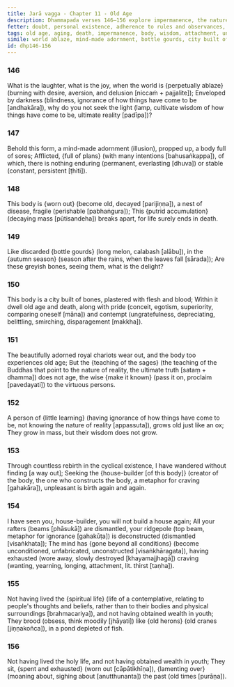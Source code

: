 ```yaml
---
title: Jarā vagga - Chapter 11 - Old Age
description: Dhammapada verses 146–156 explore impermanence, the nature of the body, and the inevitability of aging and death. Through metaphors of a world ablaze, a decaying body, the house-builder and a city of bones, they point to life's transience and the futility of clinging to sensual pleasures. The verses highlight the cultivation of wisdom, detachment, and the pursuit of an unconditioned state beyond constructs, contrasting fleeting youth and inevitable old age with the timeless teachings that lead to liberation.
fetter: doubt, personal existence, adherence to rules and observances, conceit, ill-will, sensual desire, ignorance
tags: old age, aging, death, impermanence, body, wisdom, attachment, unconditioned, liberation, Dhamma, sages, dhp
simile: world ablaze, mind-made adornment, bottle gourds, city built of bones, royal chariots, house-builder, old herons
id: dhp146-156
---
```


### 146

What is the laughter, what is the joy,
when the world is \{perpetually ablaze} (burning with desire, aversion, and delusion [niccaṁ + pajjalite]);
Enveloped by darkness (blindness, ignorance of how things have come to be [andhakāra]),
why do you not seek the light (lamp, cultivate wisdom of how things have come to be, ultimate reality [padīpa])?

### 147

Behold this form, a mind-made adornment (illusion),
propped up, a body full of sores;
Afflicted, \{full of plans} (with many intentions [bahusaṅkappa]),
of which, there is nothing enduring (permanent, everlasting [dhuva]) or stable (constant, persistent [ṭhiti]).

### 148

This body is \{worn out} (become old, decayed [parijiṇṇa]),
a nest of disease, fragile (perishable [pabhaṅgura]);
This \{putrid accumulation} (decaying mass [pūtisandeha]) breaks apart,
for life surely ends in death.

### 149

Like discarded \{bottle gourds} (long melon, calabash [alābu]),
in the \{autumn season} (season after the rains, when the leaves fall [sārada]);
Are these greyish bones,
seeing them, what is the delight?

### 150

This body is a city built of bones,
plastered with flesh and blood;
Within it dwell old age and death,
along with pride (conceit, egotism, superiority, comparing oneself [māna]) and contempt (ungratefulness, depreciating, belittling, smirching, disparagement [makkha]).

### 151

The beautifully adorned royal chariots wear out,
and the body too experiences old age;
But the \{teaching of the sages} (the teaching of the Buddhas that point to the nature of reality, the ultimate truth [sataṃ + dhamma]) does not age,
the wise \{make it known} (pass it on, proclaim [pavedayati]) to the virtuous persons.

### 152

A person of \{little learning} (having ignorance of how things have come to be, not knowing the nature of reality [appassuta]),
grows old just like an ox;
They grow in mass,
but their wisdom does not grow.

### 153

Through countless rebirth in the cyclical existence,
I have wandered without finding [a way out];
Seeking the \{house-builder [of this body]} (creator of the body, the one who constructs the body, a metaphor for craving [gahakāra]),
unpleasant is birth again and again.

### 154

I have seen you, house-builder,
you will not build a house again;
All your rafters (beams [phāsukā]) are dismantled,
your ridgepole (top beam, metaphor for ignorance [gahakūṭa]) is deconstructed (dismantled [visaṅkhata]);
The mind has \{gone beyond all conditions} (become unconditioned, unfabricated, unconstructed [visaṅkhāragata]),
having exhausted (wore away, slowly destroyed [khayamajjhagā]) craving (wanting, yearning, longing, attachment, lit. thirst [taṇha]).

### 155

Not having lived the \{spiritual life} (life of a contemplative, relating to people's thoughts and beliefs, rather than to their bodies and physical surroundings [brahmacariya]),
and not having obtained wealth in youth;
They brood (obsess, think moodily [jhāyati]) like \{old herons} (old cranes [jiṇṇakoñca]),
in a pond depleted of fish.

### 156

Not having lived the holy life,
and not having obtained wealth in youth;
They sit, \{spent and exhausted} (worn out [cāpātikhīṇa]),
\{lamenting over} (moaning about, sighing about [anutthunanta]) the past (old times [purāṇa]).